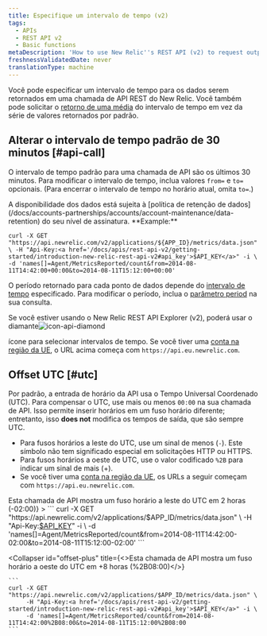 ```yaml
---
title: Especifique um intervalo de tempo (v2)
tags:
  - APIs
  - REST API v2
  - Basic functions
metaDescription: 'How to use New Relic''s REST API (v2) to request output for a specific time range by changing the default 30 minutes range , as well as offsetting UTC.'
freshnessValidatedDate: never
translationType: machine
---
```


Você pode especificar um intervalo de tempo para os dados serem retornados em uma chamada de API REST do New Relic. Você também pode solicitar o [retorno de uma média](/docs/apm/apis/requirements/calculating-average-metric-values-summarize) do intervalo de tempo em vez da série de valores retornados por padrão.

## Alterar o intervalo de tempo padrão de 30 minutos [#api-call]

O intervalo de tempo padrão para uma chamada de API são os últimos 30 minutos. Para modificar o intervalo de tempo, inclua valores `from=` e `to=` opcionais. (Para encerrar o intervalo de tempo no horário atual, omita `to=`.)

<Callout variant="tip">
  A disponibilidade dos dados está sujeita à [política de retenção de dados](/docs/accounts-partnerships/accounts/account-maintenance/data-retention) do seu nível de assinatura.
</Callout>

<DNT>
  **Example:**
</DNT>

```
curl -X GET "https://api.newrelic.com/v2/applications/${APP_ID}/metrics/data.json" \ -H "Api-Key:<a href='/docs/apis/rest-api-v2/getting-started/introduction-new-relic-rest-api-v2#api_key'>$API_KEY</a>" -i \ -d 'names[]=Agent/MetricsReported/count&from=2014-08-11T14:42:00+00:00&to=2014-08-11T15:12:00+00:00'
```

O período retornado para cada ponto de dados depende do [intervalo de tempo](/docs/apm/apis/requirements/extracting-metric-data#time) especificado. Para modificar o período, inclua o [parâmetro period](/docs/apm/apis/requirements/extracting-metric-data#period) na sua consulta.

Se você estiver usando o New Relic REST API Explorer (v2), poderá usar o diamante<img title="icon-api-diamond" alt="icon-api-diamond" src="/images/apis-and-data_icon_REST-API-explorer-diamond.webp"/>

ícone para selecionar intervalos de tempo. Se você tiver uma [conta na região da UE](/docs/using-new-relic/welcome-new-relic/getting-started/introduction-eu-region-data-center), o URL acima começa com `https://api.eu.newrelic.com`.

## Offset UTC [#utc]

Por padrão, a entrada de horário da API usa o Tempo Universal Coordenado (UTC). Para compensar o UTC, use mais ou menos `00:00` na sua chamada de API. Isso permite inserir horários em um fuso horário diferente; entretanto, isso <DNT>**does not**</DNT> modifica os tempos de saída, que são sempre UTC.

* Para fusos horários a leste do UTC, use um sinal de menos (`-`). Este símbolo não tem significado especial em solicitações HTTP ou HTTPS.
* Para fusos horários a oeste de UTC, use o valor codificado `%2B` para indicar um sinal de mais (+).
* Se você tiver uma [conta na região da UE](/docs/using-new-relic/welcome-new-relic/getting-started/introduction-eu-region-data-center), os URLs a seguir começam com `https://api.eu.newrelic.com`.

<CollapserGroup>
  <Collapser
    id="offset-minus"
    title={<>Esta chamada de API mostra um fuso horário a leste do UTC em 2 horas (<InlineCode>-02:00</InlineCode>)</>}
  >
    ```
    curl -X GET "https://api.newrelic.com/v2/applications/$APP_ID/metrics/data.json" \
         -H "Api-Key:<a href='/docs/apis/rest-api-v2/getting-started/introduction-new-relic-rest-api-v2#api_key'>$API_KEY</a>" -i \
         -d 'names[]=Agent/MetricsReported/count&from=2014-08-11T14:42:00-02:00&to=2014-08-11T15:12:00-02:00'
    ```
  </Collapser>

  <Collapser
    id="offset-plus"
    title={<>Esta chamada de API mostra um fuso horário a oeste do UTC em +8 horas (<InlineCode>%2B08:00</InlineCode>)</>}
  >
    ```
    curl -X GET "https://api.newrelic.com/v2/applications/$APP_ID/metrics/data.json" \
         -H "Api-Key:<a href='/docs/apis/rest-api-v2/getting-started/introduction-new-relic-rest-api-v2#api_key'>$API_KEY</a>" -i \
         -d 'names[]=Agent/MetricsReported/count&from=2014-08-11T14:42:00%2B08:00&to=2014-08-11T15:12:00%2B08:00
    ```
  </Collapser>
</CollapserGroup>
